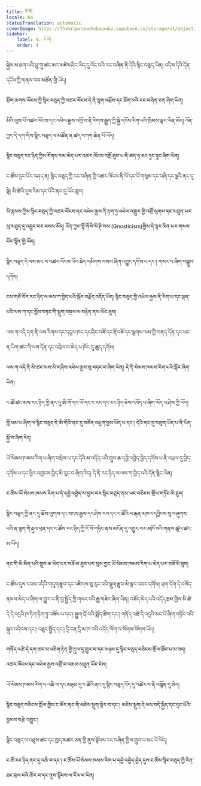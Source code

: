 ```yaml
---
title: ངོ་བོ།
locale: bo
statusTranslation: automatic
coverImage: https://lhvmrqwrcowdvduuaukz.supabase.co/storage/v1/object/public/strapi-uploads/small_cover-tratado-de-psicologia-revolucionaria.webp-5e15e1cec4e0ebebcde5d7fc7565d8fd.webp
sidebar:
    label: 4. ངོ་བོ།
    order: 4
---
```

སྐྱེས་མ་ཐག་པའི་ཕྲུ་གུ་ཚང་མར་མཛེས་ཤིང་ཡིད་དུ་འོང་བའི་རང་བཞིན་ནི་དེའི་སྙིང་བཅུད་ཡིན། འདིས་དེའི་དོན་དངོས་ཀྱི་གནས་བབ་མཚོན་གྱི་ཡོད།

སྲོག་ཆགས་ཡོངས་ཀྱི་སྙིང་བཅུད་ཀྱི་འཚར་ལོངས་དེ་ནི་ལྷག་འཕྲོས་དང་ཐོག་མའི་རང་བཞིན་ཅན་ཞིག་ཡིན།

མིའི་ལུས་པོ་འཚར་ལོངས་དང་འཕེལ་རྒྱས་འགྲོ་བ་ནི་རིགས་རྒྱུད་ཀྱི་སྐྱེ་དངོས་རིག་པའི་ཁྲིམས་ལྟར་ཡིན་མོད། འོན་ཀྱང་དེ་དག་གིས་སྙིང་བཅུད་ལ་མཚོན་ན་ཚད་བཀག་ཆེན་པོ་ཡོད།

སྙིང་བཅུད་རང་ཉིད་ཀྱིས་རོགས་རམ་མེད་པར་འཚར་ལོངས་འགྲོ་ཐུབ་པ་ནི་ཚད་ཧ་ཅང་ཉུང་ཉུང་ཞིག་ཡིན།

ང་ཚོས་དྲང་པོར་བཤད་ན། སྙིང་བཅུད་ཀྱི་རང་བཞིན་གྱི་འཚར་ལོངས་ནི་ལོ་དང་པོ་གསུམ་དང་བཞི་དང་ལྔའི་ནང་དུ་སྟེ། མི་ཚེའི་དུས་རིམ་དང་པོའི་ནང་དུ་ཡོང་ཐུབ།

མི་རྣམས་ཀྱིས་སྙིང་བཅུད་ཀྱི་འཚར་ལོངས་དང་འཕེལ་རྒྱས་ནི་རྟག་ཏུ་འཕེལ་འགྱུར་གྱི་འགྲོ་ལུགས་དང་མཐུན་པར་མུ་མཐུད་དུ་འབྱུང་བར་བསམ་མོད། འོན་ཀྱང་གྷོ་ནོསི་སི་ཊི་སམ་(Gnosticism)གྱིས་དེ་ལྟར་མིན་པར་གསལ་པོར་སྟོན་གྱི་ཡོད།

སྙིང་བཅུད་དེ་ལས་མང་བ་འཚར་ལོངས་ཡོང་ཆེད་དམིགས་བསལ་ཞིག་འབྱུང་དགོས་པ་དང་། གསར་པ་ཞིག་བསྒྲུབ་དགོས།

ངས་གཙོ་བོར་རང་ཉིད་ལ་ལས་ཀ་བྱེད་པའི་སྐོར་བརྗོད་འདོད་ཡོད། སྙིང་བཅུད་ཀྱི་འཕེལ་རྒྱས་ནི་རིག་པ་དང་ལྡན་པའི་ལས་ཀ་དང་བློས་བཏང་གི་སྡུག་བསྔལ་ལ་བརྟེན་ནས་ཡོང་ཐུབ།

ལས་ཀ་འདི་དག་ནི་ལས་རིགས་དང་དངུལ་ཁང་དང་ཤིང་བཟོ་དང་རྡོ་བཟོ་དང་ལྕགས་ལམ་གྱི་གནད་དོན་དང་ཡང་ན་ཡིག་ཚང་གི་ལས་དོན་དང་འབྲེལ་བ་མེད་པ་ཁོང་དུ་ཆུད་དགོས།

ལས་ཀ་འདི་ནི་མི་ཚང་མས་མི་གཤིས་འཕེལ་རྒྱས་སུ་བཏང་བ་ཞིག་ཡིན། དེ་ནི་སེམས་ཁམས་རིག་པའི་སྐོར་ཞིག་ཡིན།

ང་ཚོ་ཚང་མས་རང་ཉིད་ཀྱི་ནང་དུ་ཨི་གོ་དང་ཡོ་དང་ང་རང་དང་རང་ཉིད་ཅེས་འབོད་པ་ཞིག་ཡོད་པ་ཤེས་ཀྱི་ཡོད།

བློ་ཕམ་པ་ཞིག་ལ་སྙིང་བཅུད་དེ་ཨི་གོའི་ནང་དུ་བཙོན་འཇུག་བྱས་ཡོད་པ་དང་། དེའི་ནང་དུ་བཅུག་ཡོད་པ་ནི་ཡིད་སྐྱོ་བ་ཞིག་རེད།

ཡོ་སེམས་ཁམས་རིག་པ་ཞིག་བསྲེས་པ་དང་དེའི་མ་འདོད་པའི་གྲུབ་ཆ་དབྱེ་འབྱེད་བྱེད་དགོས་པ་ནི་འཕྲལ་དུ་བྱེད་དགོས་པ་དང་ཕྱིར་འགྱངས་བྱེད་མི་རུང་བ་ཞིག་རེད། དེ་ནི་རང་ཉིད་ལ་ལས་ཀ་བྱེད་པའི་དོན་སྙིང་ཡིན།

ང་ཚོས་ཡོ་སེམས་ཁམས་རིག་པ་དེ་དབྱེ་འབྱེད་མ་བྱས་བར་སྙིང་བཅུད་ནམ་ཡང་བཅིངས་གྲོལ་གཏོང་མི་ཐུབ།

སྙིང་བཅུད་ཀྱི་ནང་དུ་ཆོས་ལུགས་དང་སངས་རྒྱས་དང་ཤེས་རབ་དང་ང་ཚོའི་ཕ་རྒན་མཁའ་དབྱིངས་སུ་བཞུགས་པའི་ན་ཟུག་གི་རྡུལ་ཕྲན་དང་ང་ཚོས་རང་ཉིད་ཀྱི་ངོ་བོ་གཏིང་ནས་མངོན་དུ་འགྱུར་བར་མཁོ་བའི་གནས་ཚུལ་ཚང་མ་ཡོད།

ནང་གི་མི་མིན་པའི་གྲུབ་ཆ་མེད་པར་བཟོ་མ་ཐུབ་པར་སུས་ཀྱང་ཡོ་སེམས་ཁམས་རིག་པ་མེད་པར་བཟོ་མི་ཐུབ།

ང་ཚོས་དུས་རབས་འདིའི་གདུག་རྩུབ་དང་འཇིགས་སུ་རུང་བའི་སྡུག་རྩུབ་མེ་ལྟར་འབར་དགོས། ཕྲག་དོག་དེ་བསོད་ནམས་མེད་པ་ཞིག་ལ་གྱུར་པ་ནི་བྱ་སྤྱོད་ཀྱི་གསང་བའི་རྒྱ་གཟེར་ཞིག་ཡིན། བཟོད་མེད་པའི་འདོད་རྔམ་གྱིས་མི་ཚེ་དེ་དེ་འདྲའི་ཁ་ཏིག་ཏིག་ཏུ་བཟོས་པ་དང་། སྐྱུག་བྲོ་བའི་སྨོད་ཚིག་དང་། གནོད་འཚེ་དེ་འདྲའི་མང་པོ་ཞིག་གཏོང་བའི་སྐུར་འདེབས་དང་། འཐུང་སྤྱོད་དང་། དྲི་ངན་དྲི་མ་ཁ་བའི་འདོད་ལོག་ལ་སོགས་སོགས་ཡོད།

གནོད་འཚེ་དེ་དག་ཚང་མ་འཇིག་རྟེན་གྱི་རྡུལ་དུ་གྱུར་བ་དང་མཉམ་དུ་སྙིང་བཅུད་བཅིངས་གྲོལ་ཐོབ་པ་མ་ཟད། འཚར་ལོངས་དང་འཕེལ་རྒྱས་འགྲོ་བ་འཆམ་མཐུན་ཡོང་ངེས།

ཡོ་སེམས་ཁམས་རིག་པ་འཆི་བ་དང་མཉམ་དུ་ང་ཚོའི་ནང་དུ་སྙིང་བཅུད་འོད་དུ་འཚེར་བ་ནི་བསྙོན་དུ་མེད།

སྙིང་བཅུད་བཅིངས་གྲོལ་གྱིས་ང་ཚོར་ནང་གི་མཛེས་སྡུག་སྟེར་བ་དང་། མཛེས་སྡུག་དེ་ལས་བདེ་སྐྱིད་དང་དྲང་པོའི་བྱམས་བརྩེ་འབྱུང་།

སྙིང་བཅུད་ལ་འཐུས་ཚང་དང་ཁྱད་མཚར་ཅན་གྱི་ནུས་སྟོབས་རང་བཞིན་གྱིས་གྲུབ་པ་མང་པོ་ཡོད།

ང་ཚོ་རང་ཉིད་ནང་དུ་འཆི་བ་དང་། ང་ཚོས་ཡོ་སེམས་ཁམས་རིག་པ་དབྱེ་འབྱེད་བྱེད་དུས་ང་ཚོས་སྙིང་བཅུད་ཀྱི་རིན་ཐང་བྲལ་བའི་ཚོར་བ་དང་ནུས་སྟོབས་ལ་རོལ་བ་ཡིན།


